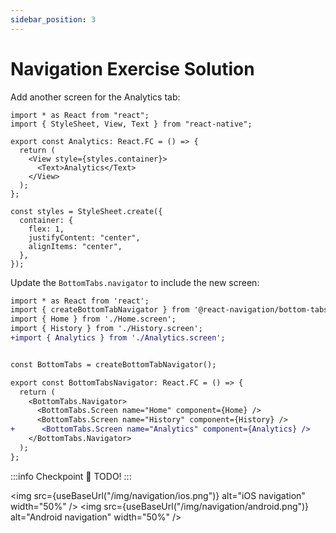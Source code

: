```yaml
---
sidebar_position: 3
---
```



# Navigation Exercise Solution

Add another screen for the Analytics tab:

```tsx title="src/screens/Analytics.screen.tsx"
import * as React from "react";
import { StyleSheet, View, Text } from "react-native";

export const Analytics: React.FC = () => {
  return (
    <View style={styles.container}>
      <Text>Analytics</Text>
    </View>
  );
};

const styles = StyleSheet.create({
  container: {
    flex: 1,
    justifyContent: "center",
    alignItems: "center",
  },
});
```

Update the `BottomTabs.navigator` to include the new screen:

```diff title="src/screens/BottomTabs.navigator.tsx"
import * as React from 'react';
import { createBottomTabNavigator } from '@react-navigation/bottom-tabs';
import { Home } from './Home.screen';
import { History } from './History.screen';
+import { Analytics } from './Analytics.screen';


const BottomTabs = createBottomTabNavigator();

export const BottomTabsNavigator: React.FC = () => {
  return (
    <BottomTabs.Navigator>
      <BottomTabs.Screen name="Home" component={Home} />
      <BottomTabs.Screen name="History" component={History} />
+      <BottomTabs.Screen name="Analytics" component={Analytics} />
    </BottomTabs.Navigator>
  );
};

```

:::info Checkpoint 🔗
TODO!
:::

<img
  src={useBaseUrl("/img/navigation/ios.png")}
  alt="iOS navigation"
  width="50%"
/>
<img
  src={useBaseUrl("/img/navigation/android.png")}
  alt="Android navigation"
  width="50%"
/>
